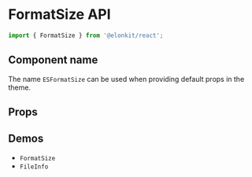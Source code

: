 
<Meta title="Components API/FormatSize" />

# FormatSize API

```js
import { FormatSize } from '@elonkit/react';
```

## Component name

The name `ESFormatSize` can be used when providing default props in the theme.

## Props

<InterfaceTable name="FormatSizeProps" variant="props" />

## Demos

<ul>
  <li>
    <LinkTo kind="components-formatsize" story="demo">
      <code>FormatSize</code>
    </LinkTo>
  </li>
  <li>
    <LinkTo kind="components-fileinfo" story="demo">
      <code>FileInfo</code>
    </LinkTo>
  </li>
</ul>
